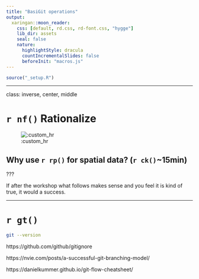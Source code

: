 ```yaml
---
title: "BasiGit operations"
output:
  xaringan::moon_reader:
    css: [default, rd.css, rd-font.css, "hygge"]
    lib_dir: assets
    seal: false
    nature:
      highlightStyle: dracula
      countIncrementalSlides: false
      beforeInit: "macros.js"
---
```



```r
source("_setup.R")
```


---

class: inverse, center, middle

# `r nf()` Rationalize

![:custom_hr]()

## Why use `r rp()` for spatial data? (`r ck()`~15min)


???

If after the workshop what follows makes sense and you feel it is kind of true, it would a success. 



---

# `r gt()`


```bash
git --version
```



https://github.com/github/gitignore


https://nvie.com/posts/a-successful-git-branching-model/

https://danielkummer.github.io/git-flow-cheatsheet/